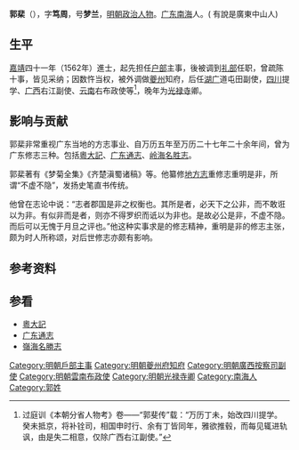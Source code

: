 '''郭棐'''（{{bd|1529年||1605年}}），字'''笃周'''，号'''梦兰'''，[[明朝|明朝]][[政治人物|政治人物]]。[[广东|广东]][[南海|南海]]人。( 有說是廣東中山人)

==生平==
[[嘉靖|嘉靖]]四十一年（1562年）進士，起先担任[[户部|户部]]主事，後被调到[[礼部|礼部]]任职，曾疏陈十事，皆见采纳；因数忤当权，被外调做[[夔州|夔州]]知府，后任[[湖广|湖广]]道屯田副使，[[四川|四川]]提学、[[广西|广西]]右江副使、[[云南|云南]]右布政使等<ref>过庭训《本朝分省人物考》卷——“郭斐传”载：“万历丁未，始改四川提学。癸未抵京，将补铨司，相国申时行、余有丁皆同年，雅欲推毂，而每见辄进轨讽，由是失二相意，仅除广西右江副使。”</ref>，晚年为[[光禄寺|光禄寺]]卿。

==影响与贡献==
郭棐非常重视广东当地的方志事业、自万历五年至万历二十七年二十余年间，曾为广东修志三种。包括[[粵大記|粵大記]]、[[广东通志|广东通志]]、[[岭海名胜志|岭海名胜志]]。

郭棐著有《梦菊全集》《齐楚滇蜀诸稿》等。他纂修[[地方志|地方志]]重修志重明是非，所谓“不虚不隐”，发扬史笔直书传统。

他曾在志论中说：“志者郡国是非之权衡也。其所是者，必天下之公非，而不敢诳以为非。有似非而是者，则亦不得罗织而诋以为非也。是故必公是非，不虚不隐。而后可以无愧于月旦之评也。”他这种实事求是的修志精神，重明是非的修志主张，颇为时人所称颂，对后世修志亦颇有影响。

== 参考资料 ==
{{reflist}}

==参看==
*[[粵大記|粵大記]]
*[[广东通志|广东通志]]
*[[嶺海名勝志|嶺海名勝志]]

{{嘉靖四十一年壬戌科殿試金榜}}

{{Authority control}}
{{DEFAULTSORT:Guo郭}}
[[Category:明朝戶部主事|Category:明朝戶部主事]]
[[Category:明朝夔州府知府|Category:明朝夔州府知府]]
[[Category:明朝廣西按察司副使|Category:明朝廣西按察司副使]]
[[Category:明朝雲南布政使|Category:明朝雲南布政使]]
[[Category:明朝光禄寺卿|Category:明朝光禄寺卿]]
[[Category:南海人|Category:南海人]]
[[Category:郭姓|Category:郭姓]]